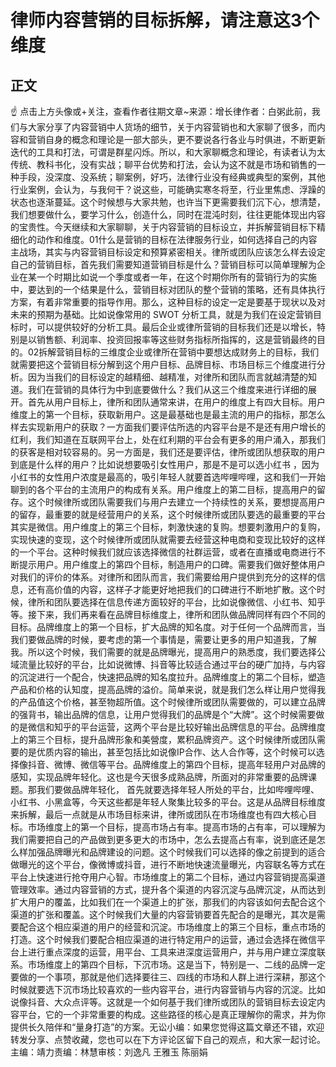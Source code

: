 # 律师内容营销的目标拆解，请注意这3个维度
## 正文
☝ 点击上方头像或+关注，查看作者往期文章~来源：增长律作者：白粥此前，我们与大家分享了内容营销中人货场的细节，关于内容营销也和大家聊了很多，而内容和营销自身的概念和理论是一部大部头，更不要说各行各业与时俱进，不断更新迭代的工具和打法，可谓是群星闪烁。所以，和大家聊概念和理论，有读者认为太传统、教科书化，没有实战；聊平台优势和打法，会认为这不就是市场和销售的一种手段，没深度、没系统；聊案例，好巧，法律行业没有经典或典型的案例，其他行业案例，会认为，与我何干？说这些，可能确实寒冬将至，行业里焦虑、浮躁的状态也逐渐蔓延。这个时候想与大家共勉，也许当下更需要我们沉下心，想清楚，我们想要做什么，要学习什么，创造什么，同时在混沌时刻，往往更能体现出内容的宝贵性。今天继续和大家聊聊，关于内容营销的目标设立，并拆解营销目标下精细化的动作和维度。01什么是营销的目标在法律服务行业，如何选择自己的内容主战场，其实与内容营销目标设定和预算紧密相关。律所或团队应该怎么样去设定自己的营销目标，首先我们需要知道营销目标是什么？营销目标可以简单理解为企业在某一个时期比如说一个季度或者一年，在这个时期你所有的营销行为的实施中，要达到的一个结果是什么，营销目标对团队的整个营销的策略，还有具体执行方案，有着非常重要的指导作用。那么，这种目标的设定一定是要基于现状以及对未来的预期为基础。比如说像常用的 SWOT 分析工具，就是为我们在设定营销目标时，可以提供较好的分析工具。最后企业或律所营销的目标我们还是以增长，特别是以销售额、利润率、投资回报率等这些财务指标所指挥的，这是营销最终的目的。02拆解营销目标的三维度企业或律所在营销中要想达成财务上的目标，我们就需要把这个营销目标分解到这个用户目标、品牌目标、市场目标三个维度进行分析。因为当我们的目标设定的越精细、越精准，对律所和团队而言就越清楚的知道。我们在营销的具体行为中到底要做什么？我们从这三个维度来进行详细的展开。首先从用户目标上，律所和团队通常来讲，在用户的维度上有四大目标。用户维度上的第一个目标，获取新用户。这是最基础也是最主流的用户的指标，那怎么样去实现新用户的获取？一方面我们要评估所选的内容平台是不是还有用户增长的红利，我们知道在互联网平台上，处在红利期的平台会有更多的用户涌入，那我们的获客是相对较容易的。另一方面是，我们还是要评估，律所或团队想获取的用户到底是什么样的用户？比如说想要吸引女性用户，那是不是可以选小红书 ，因为小红书的女性用户浓度是最高的，吸引年轻人就要首选哔哩哔哩，这和我们一开始聊到的各个平台的主流用户的构成有关系。用户维度上的第二目标，提高用户的留存。这个时候律所或团队需要我们与用户去建立一个持续性的关系，要想提高用户的留存，最重要的就是经营用户的关系，这个时候律所或团队要选的最重要的平台其实是微信。用户维度上的第三个目标，刺激快速的复购。想要刺激用户的复购，实现快速的变现，这个时候律所或团队就需要去经营这种电商和变现比较好的这样的一个平台。这种时候我们就应该选择微信的社群运营，或者在直播或电商进行不断提示用户。用户维度上的第四个目标，制造用户的口碑。需要我们做好整体用户对我们的评价的体系。对律所和团队而言，我们需要给用户提供到充分的这样的信息，还有高价值的内容，这样子才能更好地把我们的口碑进行不断地扩散。这个时候，律所和团队要选择在信息传递方面较好的平台，比如说像微信、小红书、知乎等。接下来，我们再来看在品牌目标维度上，律所和团队做品牌同样有四个不同的目标。品牌维度上的第一个目标，扩大品牌的知名度。对于任何一个品牌而言，当我们要做品牌的时候，要考虑的第一个事情是，需要让更多的用户知道我，了解我。所以这个时候，我们需要的就是品牌曝光，提高用户的熟悉度，我们要选择公域流量比较好的平台，比如说微博、抖音等比较适合通过平台的硬广加持，与内容的沉淀进行一个配合，快速把品牌的知名度拉升。品牌维度上的第二个目标，塑造产品和价格的认知度，提高品牌的溢价。简单来说，就是我们怎么样让用户觉得我的产品值这个价格，甚至物超所值。这个时候律所或团队需要做的，可以建立品牌的强背书，输出品牌的信息，让用户觉得我们的品牌是个“大牌”。这个时候需要做的是微信和知乎的平台运营，这两个平台是比较好输出品牌信息的平台。品牌维度上的第三个目标，提升品牌形象和美營度，累积品牌资产。这个时候律所或团队需要的是优质内容的输出，甚至包括比如说像IP合作、达人合作等，这个时候可以选择像抖音、微博、微信等平台。品牌维度上的第四个目标，提高年轻用户对品牌的感知，实现品牌年轻化。这也是今天很多成熟品牌，所面对的非常重要的品牌课题。那我们要做品牌年轻化， 首先就要选择年轻人所处的平台，比如哔哩哔哩、小红书、小黑盒等，今天这些都是年轻人聚集比较多的平台。这是从品牌目标维度来拆解，最后一点就是从市场目标来讲，律所或团队在市场维度也有四大核心目标。市场维度上的第一个目标，提高市场占有率。提高市场的占有率，可以理解为我们需要把自己的产品做到更多更大的市场中，怎么去提高占有率，说到底还是怎么样加强品牌曝光和品牌建设的问题。这个时候我们可以选择的像之前提到的适合做曝光的这个平台，像微博或抖音，进行不断地快速流量曝光，内容联名等方式在平台上快速进行抢夺用户心智。市场维度上的第二个目标，通过内容营销提高渠道管理效率。通过内容营销的方式，提升各个渠道的内容沉淀与品牌沉淀，从而达到扩大用户的覆盖，比如我们在一个渠道上的扩张，那我们的内容该如何去配合这个渠道的扩张和覆盖。这个时候我们大量的内容营销要首先配合的是曝光，其次是需要配合这个相应渠道的用户的经营和沉淀。市场维度上的第三个目标，重点市场的打造。这个时候我们要配合相应渠道的进行特定用户的运营，通过会选择在微信平台上进行重点深度的运营，用平台、工具来进深度运营用户，并与用户建立深度联系。市场维度上的第四个目标，下沉市场。这是当下，特别是一、二线的品牌一定要做的一个事项，那就是他们选择要往三、四线的市场和人群上进行深耕，那这个时候就要选下沉市场比较喜欢的一些内容平台，进行内容营销与内容的沉淀。比如说像抖音、大众点评等。这就是一个如何基于我们律所或团队的营销目标去设定内容平台，它的一个非常重要的构成。这些路径的核心是真正理解你的需求，并为你提供长久陪伴和“量身打造”的方案。无讼小编：如果您觉得这篇文章还不错，欢迎转发分享、点赞收藏，您也可以在下方评论区留下自己的观点，和大家一起讨论。主编：靖力责编：林慧审核：刘逸凡 王雅玉 陈丽娟 